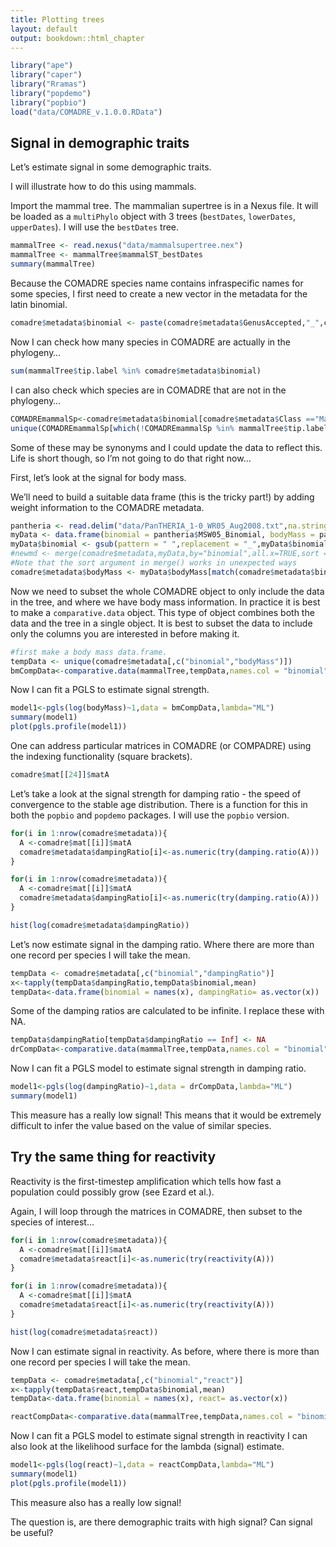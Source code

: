 ```yaml
---
title: Plotting trees
layout: default
output: bookdown::html_chapter
---
```


```r
library("ape")
library("caper")
library("Rramas")
library("popdemo")
library("popbio")
load("data/COMADRE_v.1.0.0.RData")
```
## Signal in demographic traits {#signal}

Let's estimate signal in some demographic traits.

I will illustrate how to do this using mammals.  

Import the mammal tree. The mammalian supertree is in a Nexus file. It will be loaded as a `multiPhylo` object with 3 trees (`bestDates`, `lowerDates`, `upperDates`). I will use the `bestDates` tree.

```r
mammalTree <- read.nexus("data/mammalsupertree.nex")
mammalTree <- mammalTree$mammalST_bestDates
summary(mammalTree)
```

Because the COMADRE species name contains infraspecific names for some species, I first need to create a new vector in the metadata for the latin binomial. 

```r
comadre$metadata$binomial <- paste(comadre$metadata$GenusAccepted,"_",comadre$metadata$SpeciesEpithetAccepted,sep="")
```

Now I can check how many species in COMADRE are actually in the phylogeny...

```r
sum(mammalTree$tip.label %in% comadre$metadata$binomial)
```

I can also check which species are in COMADRE that are not in the phylogeny...

```r
COMADREmammalSp<-comadre$metadata$binomial[comadre$metadata$Class =="Mammalia"]
unique(COMADREmammalSp[which(!COMADREmammalSp %in% mammalTree$tip.label)])
```

Some of these may be synonyms and I could update the data to reflect this. Life is short though, so I'm not going to do that right now...




First, let's look at the signal for body mass.

We'll need to build a suitable data frame (this is the tricky part!) by adding weight information to the COMADRE metadata.

```r
pantheria <- read.delim("data/PanTHERIA_1-0_WR05_Aug2008.txt",na.strings = "-999.00")
myData <- data.frame(binomial = pantheria$MSW05_Binomial, bodyMass = pantheria$X5.1_AdultBodyMass_g)
myData$binomial <- gsub(pattern = " ",replacement = "_",myData$binomial)
#newmd <- merge(comadre$metadata,myData,by="binomial",all.x=TRUE,sort = FALSE)
#Note that the sort argument in merge() works in unexpected ways
comadre$metadata$bodyMass <- myData$bodyMass[match(comadre$metadata$binomial,myData$binomial)]
```

Now we need to subset the whole COMADRE object to only include the data in the tree, and where we have body mass information. In practice it is best to make a `comparative.data` object. This type of object combines both the data and the tree in a single object. It is best to subset the data to include only the columns you are interested in before making it.

```r
#first make a body mass data.frame.
tempData <- unique(comadre$metadata[,c("binomial","bodyMass")])
bmCompData<-comparative.data(mammalTree,tempData,names.col = "binomial")
```

Now I can fit a PGLS to estimate signal strength.

```r
model1<-pgls(log(bodyMass)~1,data = bmCompData,lambda="ML")
summary(model1)
plot(pgls.profile(model1))
```

One can address particular matrices in COMADRE (or COMPADRE) using the indexing functionality (square brackets).

```r
comadre$mat[[24]]$matA
```

Let's take a look at the signal strength for damping ratio - the speed of convergence to the stable age distribution. There is a function for this in both the `popbio` and `popdemo` packages. I will use the `popbio` version.

```r
for(i in 1:nrow(comadre$metadata)){
  A <-comadre$mat[[i]]$matA
  comadre$metadata$dampingRatio[i]<-as.numeric(try(damping.ratio(A)))
}
```

```r
for(i in 1:nrow(comadre$metadata)){
  A <-comadre$mat[[i]]$matA
  comadre$metadata$dampingRatio[i]<-as.numeric(try(damping.ratio(A)))
}
```

```r
hist(log(comadre$metadata$dampingRatio))
```

Let's now estimate signal in the damping ratio. Where there are more than one record per species I will take the mean.


```r
tempData <- comadre$metadata[,c("binomial","dampingRatio")]
x<-tapply(tempData$dampingRatio,tempData$binomial,mean)
tempData<-data.frame(binomial = names(x), dampingRatio= as.vector(x))
```

Some of the damping ratios are calculated to be infinite. I replace these with NA.

```r
tempData$dampingRatio[tempData$dampingRatio == Inf] <- NA
drCompData<-comparative.data(mammalTree,tempData,names.col = "binomial")
```

Now I can fit a PGLS model to estimate signal strength in damping ratio.

```r
model1<-pgls(log(dampingRatio)~1,data = drCompData,lambda="ML")
summary(model1)
```

This measure has a really low signal! This means that it would be extremely difficult to infer the value based on the value of similar species.

## Try the same thing for reactivity {#reactivity}

Reactivity is the first-timestep amplification which tells how fast a population could possibly grow (see Ezard et al.).

Again, I will loop through the matrices in COMADRE, then subset to the species of interest...

```r
for(i in 1:nrow(comadre$metadata)){
  A <-comadre$mat[[i]]$matA
  comadre$metadata$react[i]<-as.numeric(try(reactivity(A)))
}
```

```r
for(i in 1:nrow(comadre$metadata)){
  A <-comadre$mat[[i]]$matA
  comadre$metadata$react[i]<-as.numeric(try(reactivity(A)))
}
```

```r
hist(log(comadre$metadata$react))
```

Now I can estimate signal in reactivity. As before, where there is more than one record per species I will take the mean.


```r
tempData <- comadre$metadata[,c("binomial","react")]
x<-tapply(tempData$react,tempData$binomial,mean)
tempData<-data.frame(binomial = names(x), react= as.vector(x))

reactCompData<-comparative.data(mammalTree,tempData,names.col = "binomial")
```

Now I can fit a PGLS model to estimate signal strength in reactivity I can also look at the likelihood surface for the lambda (signal) estimate.
 
```r
model1<-pgls(log(react)~1,data = reactCompData,lambda="ML")
summary(model1)
plot(pgls.profile(model1))
```

This measure also has a really low signal! 

The question is, are there demographic traits with high signal? Can signal be useful?

